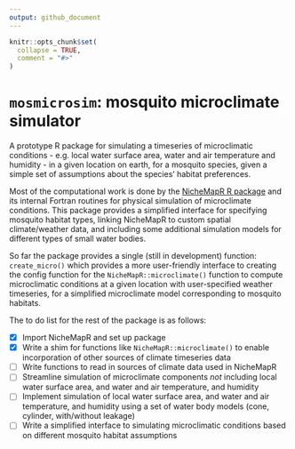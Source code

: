 ```yaml
---
output: github_document
---
```


<!-- README.md is generated from README.Rmd. Please edit that file -->

```r
knitr::opts_chunk$set(
  collapse = TRUE,
  comment = "#>"
)
```

# `mosmicrosim`: mosquito microclimate simulator 

<!-- badges: start -->
<!-- badges: end -->

A prototype R package for simulating a timeseries of microclimatic conditions - e.g. local water surface area, water and air temperature and humidity - in a given location on earth, for a mosquito species, given a simple set of assumptions about the species' habitat preferences.

Most of the computational work is done by the [NicheMapR R package](https://mrke.github.io/) and its internal Fortran routines for physical simulation of microclimate conditions. This package provides a simplified interface for specifying mosquito habitat types, linking NicheMapR to custom spatial climate/weather data, and including some additional simulation models for different types of small water bodies.

So far the package provides a single (still in development) function: `create_micro()` which provides a more user-friendly interface to creating the config function for the `NicheMapR::microclimate()` function to compute microclimatic conditions at a given location with user-specified weather timeseries, for a simplified microclimate model corresponding to mosquito habitats.

The to do list for the rest of the package is as follows:

 - [x] Import NicheMapR and set up package
 - [x] Write a shim for functions like `NicheMapR::microclimate()` to enable incorporation of other sources of climate timeseries data
 - [ ] Write functions to read in sources of climate data used in NicheMapR
 - [ ] Streamline simulation of microclimate components *not* including local water surface area, and water and air temperature, and humidity
 - [ ] Implement simulation of local water surface area, and water and air temperature, and humidity using a set of water body models (cone, cylinder, with/without leakage)
 - [ ] Write a simplified interface to simulating microclimatic conditions based on different mosquito habitat assumptions
